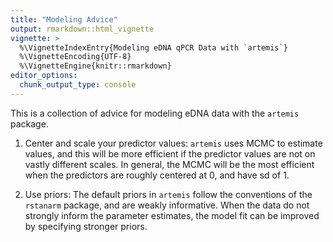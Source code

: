 ```yaml
---
title: "Modeling Advice"
output: rmarkdown::html_vignette
vignette: >
  %\VignetteIndexEntry{Modeling eDNA qPCR Data with `artemis`}
  %\VignetteEncoding{UTF-8}
  %\VignetteEngine{knitr::rmarkdown}
editor_options: 
  chunk_output_type: console
---
```


This is a collection of advice for modeling eDNA data with the
`artemis` package.

1. Center and scale your predictor values: `artemis` uses MCMC to
   estimate values, and this will be more efficient if the predictor
   values are not on vastly different scales. In general, the MCMC
   will be the most efficient when the predictors are roughly centered
   at 0, and have sd of 1.
   
2. Use priors: The default priors in `artemis` follow the conventions
   of the `rstanarm` package, and are weakly informative. When the
   data do not strongly inform the parameter estimates, the model fit
   can be improved by specifying stronger priors. 
